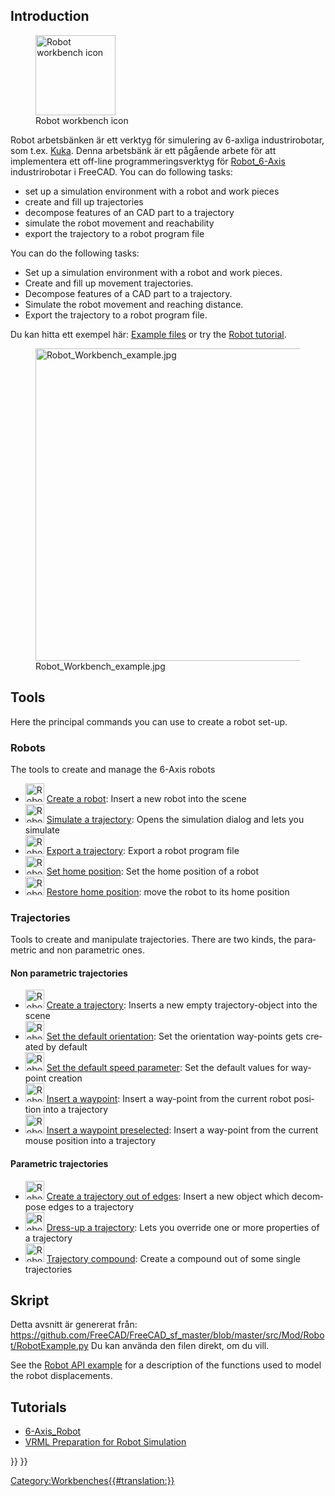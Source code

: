 <languages/>

<div lang="en" dir="ltr" class="mw-content-ltr">
{{Docnav
|[[Reverse_Engineering_Workbench|Reverse Engineering Workbench]]
|[[Sketcher_Workbench|Sketcher Workbench]]
|IconL=Workbench_Reverse_Engineering.svg
|IconR=Workbench_Sketcher.svg
}}
</div>

<div lang="en" dir="ltr" class="mw-content-ltr">
{{VeryImportantMessage|The Robot Workbench is unmaintained. If you have experience with the topic and are interested in maintaining it, please state your intention in the developer's section of the [https://forum.freecad.org FreeCAD forum].
</div>

<div lang="en" dir="ltr" class="mw-content-ltr">
The reason this workbench is still in the master source code is because this workbench is programmed in C++. If this workbench could be programmed in Python, then it could be made an [[external_workbenches|external workbench]] and it could be moved to a separate repository.
}}
</div>

<div lang="en" dir="ltr" class="mw-content-ltr">
== Introduction ==
</div>

[[Image:Workbench_Robot.svg|thumb|128px|<span lang="en" dir="ltr" class="mw-content-ltr">Robot workbench icon</span>]]

<div class="mw-translate-fuzzy">
Robot arbetsbänken är ett verktyg för simulering av 6-axliga industrirobotar, som t.ex. [http://kuka.com/ Kuka].
Denna arbetsbänk är ett pågående arbete för att implementera ett off-line programmeringsverktyg för [[Robot_6-Axis/sv|Robot_6-Axis]] industrirobotar i FreeCAD.
You can do following tasks: 
* set up a simulation environment with a robot and work pieces 
* create and fill up trajectories 
* decompose features of an CAD part to a trajectory
* simulate the robot movement and reachability 
* export the trajectory to a robot program file
</div>

<div lang="en" dir="ltr" class="mw-content-ltr">
You can do the following tasks:
* Set up a simulation environment with a robot and work pieces.
* Create and fill up movement trajectories.
* Decompose features of a CAD part to a trajectory.
* Simulate the robot movement and reaching distance.
* Export the trajectory to a robot program file.
</div>

<div class="mw-translate-fuzzy">
Du kan hitta ett exempel här:  [https://github.com/FreeCAD/FreeCAD_sf_master/blob/master/src/Mod/Robot/RobotExample.py Example files] or try the [[Robot tutorial]].
</div>

{{TOCright}}
[[Image:Robot_Workbench_example.jpg|500px]]

<div lang="en" dir="ltr" class="mw-content-ltr">
== Tools ==
Here the principal commands you can use to create a robot set-up.
</div> 

<div lang="en" dir="ltr" class="mw-content-ltr">
=== Robots ===
The tools to create and manage the 6-Axis robots
</div>

<div lang="en" dir="ltr" class="mw-content-ltr">
* [[Image:Robot_CreateRobot.svg|30px]] [[Robot_CreateRobot|Create a robot]]: Insert a new robot into the scene
* [[Image:Robot_Simulate.svg|30px]] [[Robot_Simulate|Simulate a trajectory]]: Opens the simulation dialog and lets you simulate 
* [[Image:Robot_Export.svg|30px]] [[Robot_Export|Export a trajectory]]: Export a robot program file
* [[Image:Robot_SetHomePos.svg|30px]] [[Robot_SetHomePos|Set home position]]: Set the home position of a robot
* [[Image:Robot_RestoreHomePos.svg|30px]] [[Robot_RestoreHomePos|Restore home position]]: move the robot to its home position
</div>

<div lang="en" dir="ltr" class="mw-content-ltr">
=== Trajectories ===
Tools to create and manipulate trajectories. There are two kinds, the parametric and non parametric ones.
</div>

<div lang="en" dir="ltr" class="mw-content-ltr">
==== Non parametric trajectories ====
* [[Image:Robot_CreateTrajectory.svg|30px]] [[Robot_CreateTrajectory|Create a trajectory]]: Inserts a new empty trajectory-object into the scene
* [[Image:Robot_SetDefaultOrientation.svg|30px]] [[Robot_SetDefaultOrientation|Set the default orientation]]: Set the orientation way-points gets created by default
* [[Image:Robot_SetDefaultValues.svg|30px]] [[Robot_SetDefaultValues|Set the default speed parameter]]: Set the default values for way-point creation
* [[Image:Robot_InsertWaypoint.svg|30px]] [[Robot_InsertWaypoint|Insert a waypoint]]: Insert a way-point from the current robot position into a trajectory
* [[Image:Robot_InsertWaypointPre.svg|30px]] [[Robot_InsertWaypointPre|Insert a waypoint preselected]]: Insert a way-point from the current mouse position into a trajectory
</div>

<div lang="en" dir="ltr" class="mw-content-ltr">
==== Parametric trajectories ====
* [[Image:Robot_Edge2Trac.svg|30px]] [[Robot_Edge2Trac|Create a trajectory out of edges]]: Insert a new object which decompose edges to a trajectory
* [[Image:Robot_TrajectoryDressUp.svg|30px]] [[Robot_TrajectoryDressUp|Dress-up a trajectory]]: Lets you override one or more properties of a trajectory
* [[Image:Robot_TrajectoryCompound.svg|30px]] [[Robot_TrajectoryCompound|Trajectory compound]]: Create a compound out of some single trajectories
</div>

<span id="Scripting"></span>
<div class="mw-translate-fuzzy">
== Skript ==

Detta avsnitt är genererat från: https://github.com/FreeCAD/FreeCAD_sf_master/blob/master/src/Mod/Robot/RobotExample.py 
Du kan använda den filen direkt, om du vill.
</div>

<div lang="en" dir="ltr" class="mw-content-ltr">
See the [[Robot_API_example|Robot API example]] for a description of the functions used to model the robot displacements.
</div>

== Tutorials == 
* [[Robot_6-Axis/sv|6-Axis_Robot]] 
* [[VRML Preparation for Robot Simulation/sv|VRML Preparation for Robot Simulation]]


<div class="mw-translate-fuzzy">
{{docnav/sv|Draft Workbench/sv|Macros/sv}}
</div>

{{Robot Tools navi{{#translation:}}}}
{{Userdocnavi{{#translation:}}}}
[[Category:Workbenches{{#translation:}}]]